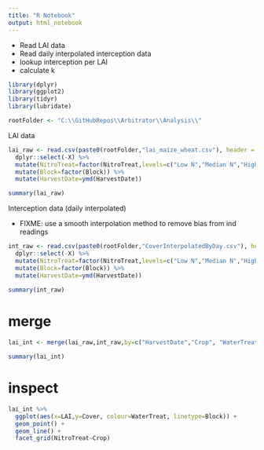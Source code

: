 ```yaml
---
title: "R Notebook"
output: html_notebook
---
```


* Read LAI data
* Read daily interpolated interception data
* lookup interception per LAI
* calculate k

```r
library(dplyr)
library(ggplot2)
library(tidyr)
library(lubridate)
```



```r

rootFolder <- "C:\\GitHubRepos\\Arbitrator\\Analysis\\"

```

LAI data
```r
lai_raw <- read.csv(paste0(rootFolder,"lai_maize_wheat.csv"), header = TRUE) %>%
  dplyr::select(-X) %>%
  mutate(NitroTreat=factor(NitroTreat,levels=c("Low N","Median N","High N"))) %>%
  mutate(Block=factor(Block)) %>%
  mutate(HarvestDate=ymd(HarvestDate))

summary(lai_raw)
```

Interception data (daily interpolated)

- FIXME: use a smooth interpolation method to remove bias from ind readings

```r
int_raw <- read.csv(paste0(rootFolder,"CoverInterpolatedByDay.csv"), header = TRUE)  %>%
  dplyr::select(-X) %>%
  mutate(NitroTreat=factor(NitroTreat,levels=c("Low N","Median N","High N"))) %>%
  mutate(Block=factor(Block)) %>%
  mutate(HarvestDate=ymd(HarvestDate))
  
summary(int_raw)
```

# merge

```r

lai_int <- merge(lai_raw,int_raw,by=c("HarvestDate","Crop", "WaterTreat","NitroTreat","Block")) 

summary(lai_int)

```

# inspect

```r
lai_int %>%
  ggplot(aes(x=LAI,y=Cover, colour=WaterTreat, linetype=Block)) +
  geom_point() +
  geom_line() +
  facet_grid(NitroTreat~Crop)
```

